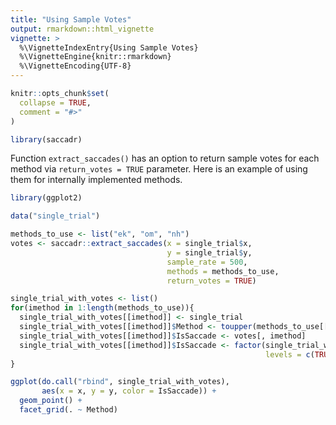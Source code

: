 ```yaml
---
title: "Using Sample Votes"
output: rmarkdown::html_vignette
vignette: >
  %\VignetteIndexEntry{Using Sample Votes}
  %\VignetteEngine{knitr::rmarkdown}
  %\VignetteEncoding{UTF-8}
---
```


```r
knitr::opts_chunk$set(
  collapse = TRUE,
  comment = "#>"
)
```

```r
library(saccadr)
```

Function `extract_saccades()` has an option to return sample votes for each method via `return_votes = TRUE` parameter. Here is an example of using them for internally implemented methods.


```r
library(ggplot2)

data("single_trial")

methods_to_use <- list("ek", "om", "nh")
votes <- saccadr::extract_saccades(x = single_trial$x,
                                   y = single_trial$y,
                                   sample_rate = 500,
                                   methods = methods_to_use,
                                   return_votes = TRUE)

single_trial_with_votes <- list()
for(imethod in 1:length(methods_to_use)){
  single_trial_with_votes[[imethod]] <- single_trial
  single_trial_with_votes[[imethod]]$Method <- toupper(methods_to_use[[imethod]])
  single_trial_with_votes[[imethod]]$IsSaccade <- votes[, imethod]
  single_trial_with_votes[[imethod]]$IsSaccade <- factor(single_trial_with_votes[[imethod]]$IsSaccade == 1,
                                                         levels = c(TRUE, FALSE))
}

ggplot(do.call("rbind", single_trial_with_votes), 
       aes(x = x, y = y, color = IsSaccade)) +
  geom_point() +
  facet_grid(. ~ Method)
```
